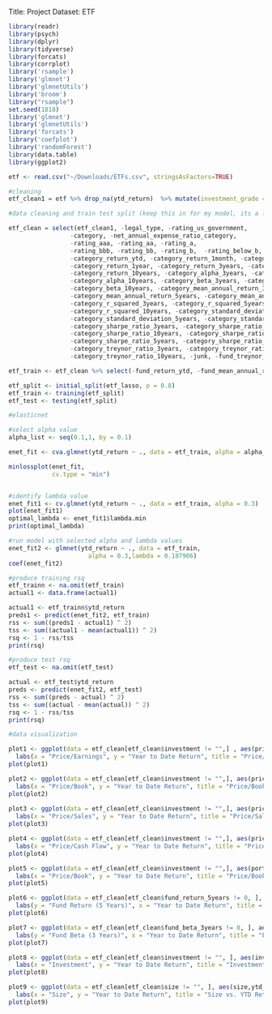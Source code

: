Title: Project
Dataset: ETF

```r
library(readr)
library(psych)
library(dplyr)
library(tidyverse)
library(forcats)
library(corrplot)
library('rsample')
library('glmnet')
library('glmnetUtils')
library('broom')
library("rsample")
set.seed(1818)
library('glmnet')
library('glmnetUtils')
library('forcats')
library('coefplot')
library('randomForest')
library(data.table)
library(ggplot2)
```

```r
etf <- read.csv("~/Downloads/ETFs.csv", stringsAsFactors=TRUE)
```


```r
#cleaning
etf_clean1 = etf %>% drop_na(ytd_return)  %>% mutate(investment_grade = rating_aaa + rating_aa + rating_a + rating_bbb) %>% mutate(junk = rating_bb + rating_b + rating_below_b)
```


```r

#data cleaning and train test split (keep this in for my model, its a little different from the other cleaning)

etf_clean = select(etf_clean1, -legal_type, -rating_us_government, 
                 -category, -net_annual_expense_ratio_category, 
                 -rating_aaa, -rating_aa, -rating_a, 
                 -rating_bbb, -rating_bb, -rating_b,  -rating_below_b, -rating_others,
                 -category_return_ytd, -category_return_1month, -category_return_3months,
                 -category_return_1year, -category_return_3years, -category_return_5years,
                 -category_return_10years, -category_alpha_3years, -category_alpha_5years,
                 -category_alpha_10years, -category_beta_3years, -category_beta_5years,
                 -category_beta_10years, -category_mean_annual_return_3years,
                 -category_mean_annual_return_5years, -category_mean_annual_return_10years,
                 -category_r_squared_3years, -category_r_squared_5years,
                 -category_r_squared_10years, -category_standard_deviation_3years,
                 -category_standard_deviation_5years, -category_standard_deviation_10years,
                 -category_sharpe_ratio_3years, -category_sharpe_ratio_5years,
                 -category_sharpe_ratio_10years, -category_sharpe_ratio_3years, 
                 -category_sharpe_ratio_5years, -category_sharpe_ratio_10years, 
                 -category_treynor_ratio_3years, -category_treynor_ratio_5years,
                 -category_treynor_ratio_10years, -junk, -fund_treynor_ratio_3years,-fund_name,-fund_extended_name, -fund_family,)

etf_train <- etf_clean %>% select(-fund_return_ytd, -fund_mean_annual_return_10years, -fund_mean_annual_return_3years, -fund_mean_annual_return_5years)

etf_split <- initial_split(etf_lasso, p = 0.8)
etf_train <- training(etf_split)
etf_test <- testing(etf_split)

#elasticnet

#select alpha value  
alpha_list <- seq(0.1,1, by = 0.1)

enet_fit <- cva.glmnet(ytd_return ~ ., data = etf_train, alpha = alpha_list)

minlossplot(enet_fit, 
            cv.type = "min")


#identify lambda value
enet_fit1 <- cv.glmnet(ytd_return ~ ., data = etf_train, alpha = 0.3)
plot(enet_fit1)
optimal_lambda <- enet_fit1$lambda.min
print(optimal_lambda)

#run model with selected alpha and lambda values
enet_fit2 <- glmnet(ytd_return ~ ., data = etf_train, 
                      alpha = 0.3,lambda = 0.187906)
coef(enet_fit2)

#produce training rsq
etf_trainn <- na.omit(etf_train)
actual1 <- data.frame(actual1)

actual1 <- etf_trainn$ytd_return 
preds1 <- predict(enet_fit2, etf_train)
rss <- sum((preds1 - actual1) ^ 2)
tss <- sum((actual1 - mean(actual1)) ^ 2)
rsq <- 1 - rss/tss
print(rsq)

#produce test rsq
etf_test <- na.omit(etf_test)

actual <- etf_test$ytd_return 
preds <- predict(enet_fit2, etf_test)
rss <- sum((preds - actual) ^ 2)
tss <- sum((actual - mean(actual)) ^ 2)
rsq <- 1 - rss/tss
print(rsq)

```


```r
#data visualization

plot1 <- ggplot(data = etf_clean[etf_clean$investment != "",] , aes(price_earnings,ytd_return,color=investment)) + geom_point(alpha = 1/5) + xlim(3,50) + ylim(-25,100) +
  labs(x = "Price/Earnings", y = "Year to Date Return", title = "Price/Earnings vs. YTD Return")
plot(plot1)

plot2 <- ggplot(data = etf_clean[etf_clean$investment != "",], aes(price_book,ytd_return,color=investment)) + geom_point(alpha = 1/5) + xlim(0.1,8)+ ylim(-25,100)+
  labs(x = "Price/Book", y = "Year to Date Return", title = "Price/Book vs. YTD Return")
plot(plot2)
      
plot3 <- ggplot(data = etf_clean[etf_clean$investment != "",], aes(price_sales,ytd_return,color=investment)) + geom_point(alpha = 1/5) + ylim(-25,100) +xlim(0.1,8) +
  labs(x = "Price/Sales", y = "Year to Date Return", title = "Price/Sales vs. YTD Return")
plot(plot3)

plot4 <- ggplot(data = etf_clean[etf_clean$investment != "",], aes(price_cashflow,ytd_return,color=investment)) + geom_point(alpha = 1/5) + ylim(-25,100) + xlim(0.1,27) +
  labs(x = "Price/Cash Flow", y = "Year to Date Return", title = "Price/Cash Flow vs. YTD Return")
plot(plot4)

plot5 <- ggplot(data = etf_clean[etf_clean$investment != "",], aes(portfolio_stocks,ytd_return)) + geom_point(alpha = 1/5) + geom_smooth() + ylim(-25, 100) + xlim(0.1,100) +
  labs(x = "Price/Book", y = "Year to Date Return", title = "Price/Book vs. YTD Return")
plot(plot5) 

plot6 <- ggplot(data = etf_clean[etf_clean$fund_return_5years != 0, ], aes(ytd_return,fund_return_5years)) + geom_point(alpha = 1/5) + xlim(-50,50) + geom_smooth() +
  labs(y = "Fund Return (5 Years)", x = "Year to Date Return", title = "Fund Return (5 Years) vs. YTD Return")
plot(plot6) 

plot7 <- ggplot(data = etf_clean[etf_clean$fund_beta_3years != 0, ], aes(ytd_return,fund_beta_3years)) + geom_point(alpha = 1/5) + geom_smooth() +ylim(-12.5,12.5) +
  labs(y = "Fund Beta (3 Years)", x = "Year to Date Return", title = "Fund Beta (3 Years) vs. YTD Return")
plot(plot7) 

plot8 <- ggplot(data = etf_clean[etf_clean$investment != "", ], aes(investment,ytd_return)) + geom_boxplot() + geom_smooth() +ylim(-15,75) +
  labs(x = "Investment", y = "Year to Date Return", title = "Investment vs. YTD Return")
plot(plot8) 

plot9 <- ggplot(data = etf_clean[etf_clean$size != "", ], aes(size,ytd_return)) + geom_boxplot() +ylim(-10,70) +
  labs(x = "Size", y = "Year to Date Return", title = "Size vs. YTD Return")
plot(plot9) 

```

